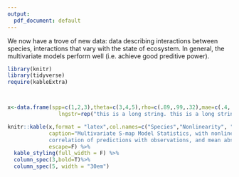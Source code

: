 ```yaml
---
output:
  pdf_document: default
---
```

We now have a trove of new data: data describing interactions between species, interactions that vary with the state of ecosystem. In general, the multivariate models perform well (i.e. achieve good preditive power). 

```r
library(knitr)
library(tidyverse)
require(kableExtra)



x<-data.frame(spp=c(1,2,3),theta=c(3,4,5),rho=c(.89,.99,.32),mae=c(.4,.5,.6),
                lngstr=rep("this is a long string. this is a long string. this is a long string. this is a long string.this is a long string. this is a long string.this is a long string. this is a long string.this is a long string. this is a long string.this is a long string. this is a long string.",3))

knitr::kable(x,format = "latex",col.names=c("Species","Nonlinearity", "$\\rho$","MAE","String"),
             caption="Multivariate S-map Model Statistics, with nonlinearity,
             correlation of predictions with observations, and mean absolute error.",
             escape=F) %>%
  kable_styling(full_width = F) %>%
  column_spec(3,bold=T)%>%
  column_spec(5, width = "30em")


```
